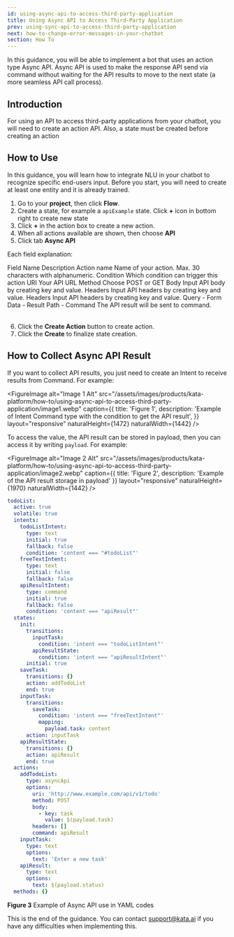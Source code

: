 ```yaml
---
id: using-async-api-to-access-third-party-application
title: Using Async API to Access Third-Party Application
prev: using-sync-api-to-access-third-party-application
next: how-to-change-error-messages-in-your-chatbot
section: How To
---
```


In this guidance, you will be able to implement a bot that uses an action type Async API. Async API is used to make the response API send via command without waiting for the API results to move to the next state (a more seamless API call process).

## Introduction

For using an API to access third-party applications from your chatbot, you will need to create an action API. Also, a state must be created before creating an action

## How to Use

In this guidance, you will learn how to integrate NLU in your chatbot to recognize specific end-users input. Before you start, you will need to create at least one entity and it is already trained.

1. Go to your **project**, then click **Flow**.
2. Create a state, for example a `apiExample` state. Click **+** icon in bottom right to create new state
3. Click **+** in the action box to create a new action.
4. When all actions available are shown, then choose **API**
5. Click tab **Async API**

Each field explanation:

<Table>
  <TableHead>
    <TableHeadCell>Field Name</TableHeadCell>
    <TableHeadCell>Description</TableHeadCell>
  </TableHead>
  <TableBody>
    <TableBodyRow>
      <TableBodyCell>Action name</TableBodyCell>
      <TableBodyCell>Name of your action. Max. 30 characters with alphanumeric.</TableBodyCell>
    </TableBodyRow>
    <TableBodyRow>
      <TableBodyCell>Condition</TableBodyCell>
      <TableBodyCell>Which condition can trigger this action</TableBodyCell>
    </TableBodyRow>
    <TableBodyRow>
      <TableBodyCell>URI</TableBodyCell>
      <TableBodyCell>Your API URL</TableBodyCell>
    </TableBodyRow>
    <TableBodyRow>
      <TableBodyCell>Method</TableBodyCell>
      <TableBodyCell>Choose POST or GET</TableBodyCell>
    </TableBodyRow>
    <TableBodyRow>
      <TableBodyCell>Body</TableBodyCell>
      <TableBodyCell>Input API body by creating key and value.</TableBodyCell>
    </TableBodyRow>
    <TableBodyRow>
      <TableBodyCell>Headers</TableBodyCell>
      <TableBodyCell>Input API headers by creating key and value.</TableBodyCell>
    </TableBodyRow>
    <TableBodyRow>
      <TableBodyCell>Headers</TableBodyCell>
      <TableBodyCell>Input API headers by creating key and value.</TableBodyCell>
    </TableBodyRow>
    <TableBodyRow>
      <TableBodyCell>Query</TableBodyCell>
      <TableBodyCell>-</TableBodyCell>
    </TableBodyRow>
    <TableBodyRow>
      <TableBodyCell>Form Data</TableBodyCell>
      <TableBodyCell>-</TableBodyCell>
    </TableBodyRow>
    <TableBodyRow>
      <TableBodyCell>Result Path</TableBodyCell>
      <TableBodyCell>-</TableBodyCell>
    </TableBodyRow>
    <TableBodyRow>
      <TableBodyCell>Command</TableBodyCell>
      <TableBodyCell>The API result will be sent to command.</TableBodyCell>
    </TableBodyRow>
  </TableBody>
</Table>

6. Click the **Create Action** button to create action.
7. Click the **Create** to finalize state creation.

## How to Collect Async API Result

If you want to collect API results, you just need to create an Intent to receive results from Command. For example:

<FigureImage
  alt="Image 1 Alt"
  src="/assets/images/products/kata-platform/how-to/using-async-api-to-access-third-party-application/image1.webp"
  caption={{
    title: 'Figure 1',
    description: 'Example of Intent Command type with the condition to get the API result',
  }}
  layout="responsive"
  naturalHeight={1472}
  naturalWidth={1442}
/>

To access the value, the API result can be stored in payload, then you can access it by writing `payload`. For example:

<FigureImage
  alt="Image 2 Alt"
  src="/assets/images/products/kata-platform/how-to/using-async-api-to-access-third-party-application/image2.webp"
  caption={{ title: 'Figure 2', description: 'Example of the API result storage in payload' }}
  layout="responsive"
  naturalHeight={1970}
  naturalWidth={1442}
/>

```yaml
todoList:
  active: true
  volatile: true
  intents:
    todoListIntent:
      type: text
      initial: true
      fallback: false
      condition: 'content === "#todoList"'
    freeTextIntent:
      type: text
      initial: false
      fallback: false
    apiResultIntent:
      type: command
      initial: true
      fallback: false
      condition: 'content === "apiResult"'
  states:
    init:
      transitions:
        inputTask:
          condition: 'intent === "todoListIntent"'
        apiResultState:
          condition: 'intent === "apiResultIntent"'
      initial: true
    saveTask:
      transitions: {}
      action: addTodoList
      end: true
    inputTask:
      transitions:
        saveTask:
          condition: 'intent === "freeTextIntent"'
          mapping:
            payload.task: content
      action: inputTask
    apiResultState:
      transitions: {}
      action: apiResult
      end: true
  actions:
    addTodoList:
      type: asyncApi
      options:
        uri: 'http://www.example.com/api/v1/todo'
        method: POST
        body:
          - key: task
            value: $(payload.task)
        headers: []
        command: apiResult
    inputTask:
      type: text
      options:
        text: 'Enter a new task'
    apiResult:
      type: text
      options:
        text: $(payload.status)
  methods: {}
```

**Figure 3** Example of Async API use in YAML codes

This is the end of the guidance. You can contact <a href="mailto:support@kata.ai">support@kata.ai</a> if you have any difficulties when implementing this.
